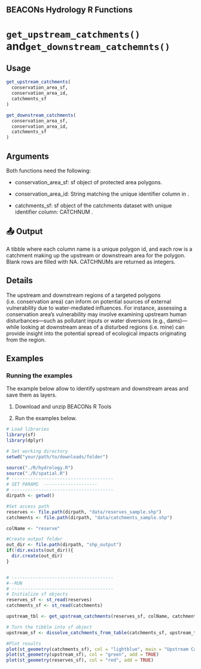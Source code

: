 ## BEACONs Hydrology R Functions

# `get_upstream_catchments()` and`get_downstream_catchemnts()`


## Usage

```r
get_upstream_catchments(
  conservation_area_sf,
  conservation_area_id,
  catchments_sf
)

get_downstream_catchments(
  conservation_area_sf,
  conservation_area_id,
  catchments_sf
)
```
## Arguments
Both functions need the following:

- conservation_area_sf: sf object of protected area polygons.

- conservation_area_id: String matching the unique identifier column in \code{conservation_area_sf}.

- catchments_sf: sf object of the catchments dataset with unique identifier column: CATCHNUM .



## 📤 Output
A tibble where each column name is a unique polygon id, and each row is a catchment making up the upstream or downstream area for the polygon. Blank rows are filled with NA. CATCHNUMs are returned as integers. 


## Details
The upstream and downstream regions of a targeted polygons (i.e. conservation  area) can inform on potential sources of external vulnerability due to water-mediated influences. For instance, assessing a conservation area’s vulnerability may involve examining upstream human disturbances—such as pollutant inputs or water diversions (e.g., dams)—while looking at downstream areas of a disturbed regions (i.e. mine) can provide insight into the potential spread of ecological impacts originating from the region.


## Examples
### Running the examples

The example below allow to identify upstream and downstream areas and save them as layers. 

1. Download and unzip BEACONs R Tools 

2. Run the examples below.

```r
# Load libraries
library(sf)
library(dplyr)

# Set working directory
setwd("your/path/to/downloads/folder")

source("./R/hydrology.R")
source("./R/spatial.R")
# --------------------------------------
# SET PARAMS  --------------------
# --------------------------------------
dirpath <- getwd()

#Set access path 
reserves <- file.path(dirpath, "data/reserves_sample.shp")
catchments <- file.path(dirpath, "data/catchments_sample.shp")

colName <- "reserve"

#Create output folder
out_dir <- file.path(dirpath, "shp_output")
if(!dir.exists(out_dir)){
  dir.create(out_dir)
}


# --------------------------------------
#--RUN
# --------------------------------------
# Initialize sf objects
reserves_sf <- st_read(reserves)
catchments_sf <- st_read(catchments)

upstream_tbl <- get_upstream_catchments(reserves_sf, colName, catchments_sf)

# Turn the tibble into sf object
upstream_sf <- dissolve_catchments_from_table(catchments_sf, upstream_tbl, colName)

#Plot results
plot(st_geometry(catchments_sf), col = "lightblue", main = "Upstream Catchments Example")
plot(st_geometry(upstream_sf), col = "green", add = TRUE)
plot(st_geometry(reserves_sf), col = "red", add = TRUE)
```

